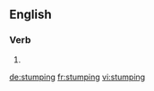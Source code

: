 
==English==

===Verb===
{{head|en}}

# {{present participle of|stump}}

[[de:stumping]]
[[fr:stumping]]
[[vi:stumping]]